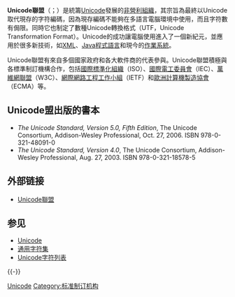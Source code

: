 {{noteTA
|T=zh:Unicode聯盟;zh-hant:Unicode聯盟;zh-hans:Unicode联盟;zh-cn:统一码联盟;zh-tw:萬國碼聯盟;zh-hk:統一碼聯盟;zh-mo:統一碼聯盟;zh-sg:统一码联盟
|G1=IT
|1=zh-cn:营利;zh-tw:營利;zh-hk:牟利;
|2=zh:Unicode聯盟;zh-hant:Unicode聯盟;zh-hans:Unicode联盟;zh-cn:统一码联盟;zh-tw:萬國碼聯盟;zh-hk:統一碼聯盟;zh-mo:統一碼聯盟;zh-sg:统一码联盟
}}
{{Infobox organization
| logo = New Unicode logo.svg
| type = [[标准组织|标准组织]]
| key_people = {{tsl|en|Mark Davis (Unicode)|Mark Davis}} （总裁）
| name = Unicode聯盟
| founder = {{plain list|
*{{tsl|en|Mark Davis (Unicode)|Mark Davis}}
*{{tsl|en|Joe Becker (Unicode)|Joe Becker}}
*{{tsl|en|Lee Collins (Unicode)|Lee Collins}}
}}
| founding_location = {{USA}}[[加利福尼亚州|加利福尼亚州]]
| logo_size = 100px
| website = {{official URL}}
| sec_gen = 
}}
'''Unicode聯盟'''（{{lang-en|The Unicode Consortium}}；{{lang-fr|le Consortium Unicode}}）是統籌[[Unicode|Unicode]]發展的[[非營利組織|非營利組織]]，其宗旨為最終以Unicode取代現存的字符編碼，因為現存編碼不能夠在多語言電腦環境中使用，而且字符數有侷限。同時它也制定了數種Unicode轉換格式（UTF，Unicode Transformation Format）。Unicode的成功讓電腦使用進入了一個新紀元，並應用於很多新技術，如[[XML|XML]]、[[Java|Java]][[程式語言|程式語言]]和現今的[[作業系統|作業系統]]。

Unicode聯盟有來自多個國家政府和各大軟件商的代表參與。Unicode聯盟積極與各標準制訂機構合作，包括[[國際標準化組織|國際標準化組織]]（ISO）、[[國際電工委員會|國際電工委員會]]（IEC）、[[萬維網聯盟|萬維網聯盟]]（W3C）、[[網際網路工程工作小組|網際網路工程工作小組]]（IETF）和[[歐洲計算機製造協會|歐洲計算機製造協會]]（ECMA）等。

==Unicode盟出版的書本==
*''The Unicode Standard, Version 5.0, Fifth Edition'', The Unicode Consortium, Addison-Wesley Professional, Oct. 27, 2006.  ISBN 978-0-321-48091-0
*''The Unicode Standard, Version 4.0'', The Unicode Consortium, Addison-Wesley Professional, Aug. 27, 2003.  ISBN 978-0-321-18578-5

==外部链接==
*[http://www.unicode.org/ Unicode聯盟] {{Wayback|url=http://www.unicode.org/ |date=20181225104810 }}

==参见==
*[[Unicode|Unicode]]
*[[通用字符集|通用字符集]]
*[[Unicode字符列表|Unicode字符列表]]

{{-}}
{{Emoji}}
{{Unicode related}}

[[Category:Unicode|]]
[[Category:标准制订机构|Category:标准制订机构]]